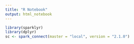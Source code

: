 ```yaml
---
title: "R Notebook"
output: html_notebook
---
```


```r
library(sparklyr)
library(dplyr)
sc <- spark_connect(master = "local", version = "2.1.0")
```

```r

```
